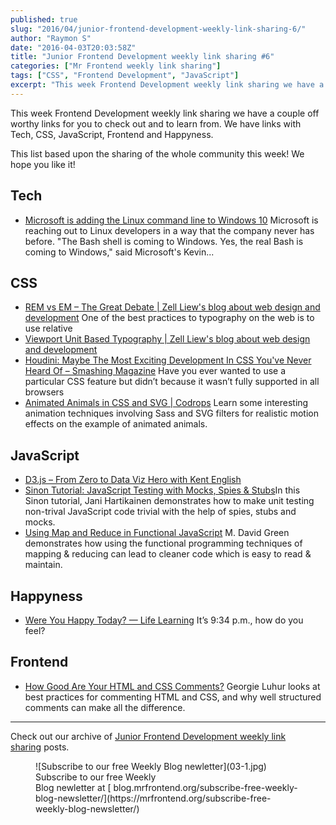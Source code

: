 ```yaml
---
published: true
slug: "2016/04/junior-frontend-development-weekly-link-sharing-6/"
author: "Raymon S"
date: "2016-04-03T20:03:58Z"
title: "Junior Frontend Development weekly link sharing #6"
categories: ["Mr Frontend weekly link sharing"]
tags: ["CSS", "Frontend Development", "JavaScript"]
excerpt: "This week Frontend Development weekly link sharing we have a couple off worthy links for you to che..."
---
```


This week Frontend Development weekly link sharing we have a couple off worthy links for you to check out and to learn from. We have links with Tech, CSS, JavaScript, Frontend and Happyness.

This list based upon the sharing of the whole community this week! We hope you like it!

## Tech

* [Microsoft is adding the Linux command line to Windows 10](http://www.theverge.com/2016/3/30/11331014/microsoft-windows-linux-ubuntu-bash "Microsoft is adding the Linux command line to Windows 10") Microsoft is reaching out to Linux developers in a way that the company never has before. "The Bash shell is coming to Windows. Yes, the real Bash is coming to Windows," said Microsoft's Kevin...

## CSS

* [REM vs EM – The Great Debate | Zell Liew's blog about web design and development](http://zellwk.com/blog/rem-vs-em/?utm_campaign=MrFrontend&utm_medium=Slack&utm_source=MrFrontendCommunity "REM vs EM – The Great Debate | Zell Liew's blog about web design and development") One of the best practices to typography on the web is to use relative
* [Viewport Unit Based Typography | Zell Liew's blog about web design and development](http://zellwk.com/blog/viewport-based-typography/ "Viewport Unit Based Typography | Zell Liew's blog about web design and development")
* [Houdini: Maybe The Most Exciting Development In CSS You've Never Heard Of – Smashing Magazine](https://www.smashingmagazine.com/2016/03/houdini-maybe-the-most-exciting-development-in-css-youve-never-heard-of/ "Houdini: Maybe The Most Exciting Development In CSS You've Never Heard Of – Smashing Magazine") Have you ever wanted to use a particular CSS feature but didn’t because it wasn’t fully supported in all browsers
* [Animated Animals in CSS and SVG | Codrops](http://tympanus.net/codrops/2016/03/21/animated-animals-css-svg/ "Animated Animals in CSS and SVG | Codrops") Learn some interesting animation techniques involving Sass and SVG filters for realistic motion effects on the example of animated animals.

## JavaScript

* [D3.js – From Zero to Data Viz Hero with Kent English](https://www.youtube.com/watch?v=UhH3-uufZF8 "D3.js – From Zero to Data Viz Hero with Kent English")
* [Sinon Tutorial: JavaScript Testing with Mocks, Spies & Stubs](http://www.sitepoint.com/sinon-tutorial-javascript-testing-mocks-spies-stubs/ "Sinon Tutorial: JavaScript Testing with Mocks, Spies & Stubs")In this Sinon tutorial, Jani Hartikainen demonstrates how to make unit testing non-trival JavaScript code trivial with the help of spies, stubs and mocks.
* [Using Map and Reduce in Functional JavaScript](http://www.sitepoint.com/map-reduce-functional-javascript/ "Using Map and Reduce in Functional JavaScript") M. David Green demonstrates how using the functional programming techniques of mapping & reducing can lead to cleaner code which is easy to read & maintain.

## Happyness

* [Were You Happy Today? — Life Learning](https://medium.com/life-learning/were-you-happy-today-5ed29d231a8a "Were You Happy Today? — Life Learning") It’s 9:34 p.m., how do you feel?

## Frontend

* [How Good Are Your HTML and CSS Comments?](http://www.sitepoint.com/how-good-are-your-html-and-css-comments/ "How Good Are Your HTML and CSS Comments?") Georgie Luhur looks at best practices for commenting HTML and CSS, and why well structured comments can make all the difference.

* * *

Check out our archive of [Junior Frontend Development weekly link sharing](https://mrfrontend.org/category/junior-frontend-development-weekly-link-sharing/) posts.

<figure id="attachment_110" class="wp-caption alignnone">![Subscribe to our free Weekly Blog newletter](03-1.jpg) Subscribe to our free Weekly Blog newletter at [ blog.mrfrontend.org/subscribe-free-weekly-blog-newsletter/](https://mrfrontend.org/subscribe-free-weekly-blog-newsletter/)</figure>

<div class="sharedaddy sd-sharing-enabled"></div>